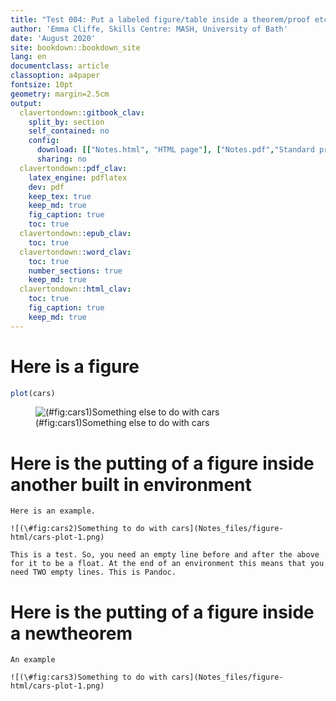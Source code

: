 ```yaml
---
title: "Test 004: Put a labeled figure/table inside a theorem/proof etc."
author: 'Emma Cliffe, Skills Centre: MASH, University of Bath'
date: 'August 2020'
site: bookdown::bookdown_site
lang: en
documentclass: article
classoption: a4paper
fontsize: 10pt
geometry: margin=2.5cm
output:
  clavertondown::gitbook_clav:
    split_by: section
    self_contained: no
    config:
      download: [["Notes.html", "HTML page"], ["Notes.pdf","Standard print PDF"], ["NotesClear.pdf","Clear print PDF"], ["NotesLarge.pdf","Large print PDF"], ["Notes.docx","Accessible Word document"], ["Notes.epub","Accessible EPub book" ]]
      sharing: no
  clavertondown::pdf_clav:
    latex_engine: pdflatex
    dev: pdf
    keep_tex: true
    keep_md: true
    fig_caption: true
    toc: true
  clavertondown::epub_clav:
    toc: true
  clavertondown::word_clav:
    toc: true
    number_sections: true
    keep_md: true
  clavertondown::html_clav:
    toc: true
    fig_caption: true
    keep_md: true
---
```

# Here is a figure

```r
plot(cars)
```

![(\#fig:cars1)Something else to do with cars](Notes_files/figure-html/cars-plot-1.png)

# Here is the putting of a figure inside another built in environment

```example
Here is an example.

![(\#fig:cars2)Something to do with cars](Notes_files/figure-html/cars-plot-1.png)

This is a test. So, you need an empty line before and after the above for it to be a float. At the end of an environment this means that you need TWO empty lines. This is Pandoc.

```

# Here is the putting of a figure inside a newtheorem

```newtheorem
An example

![(\#fig:cars3)Something to do with cars](Notes_files/figure-html/cars-plot-1.png)


```

